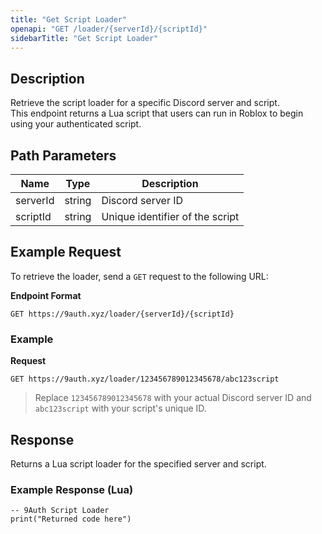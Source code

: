 ```yaml
---
title: "Get Script Loader"
openapi: "GET /loader/{serverId}/{scriptId}"
sidebarTitle: "Get Script Loader"
---
```


## Description

Retrieve the script loader for a specific Discord server and script.  
This endpoint returns a Lua script that users can run in Roblox to begin using your authenticated script.

## Path Parameters

| Name     | Type   | Description               |
|----------|--------|---------------------------|
| serverId | string | Discord server ID         |
| scriptId | string | Unique identifier of the script |

## Example Request

To retrieve the loader, send a `GET` request to the following URL:

**Endpoint Format**  
```
GET https://9auth.xyz/loader/{serverId}/{scriptId}  
```

### Example

**Request**  
``` 
GET https://9auth.xyz/loader/123456789012345678/abc123script  
```

> Replace `123456789012345678` with your actual Discord server ID and `abc123script` with your script's unique ID.

## Response

Returns a Lua script loader for the specified server and script.

### Example Response (Lua)

```
-- 9Auth Script Loader
print("Returned code here")
```
